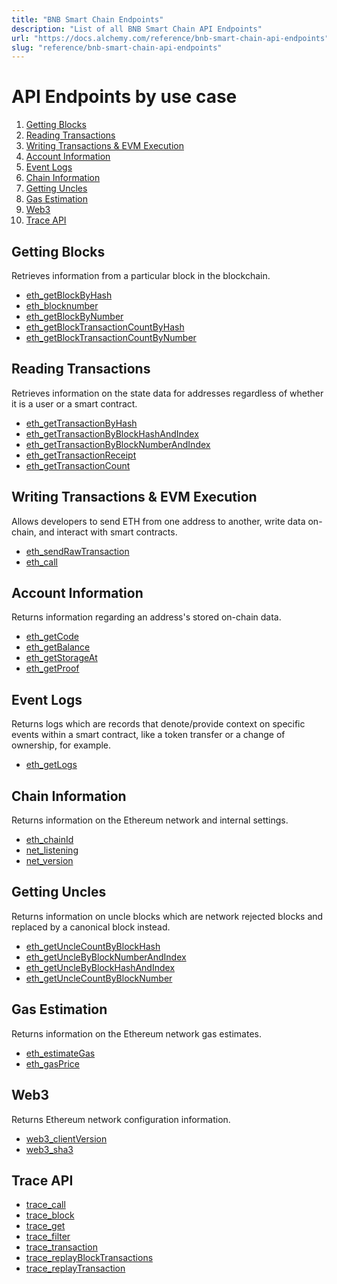 ```yaml
---
title: "BNB Smart Chain Endpoints"
description: "List of all BNB Smart Chain API Endpoints"
url: "https://docs.alchemy.com/reference/bnb-smart-chain-api-endpoints"
slug: "reference/bnb-smart-chain-api-endpoints"
---
```


# API Endpoints by use case

1. [Getting Blocks](#getting-blocks)
2. [Reading Transactions](#reading-transactions)
3. [Writing Transactions & EVM Execution](#writing-transactions--evm-execution)
4. [Account Information](#account-information)
5. [Event Logs](#event-logs)
6. [Chain Information](#chain-information)
7. [Getting Uncles](#getting-uncles)
8. [Gas Estimation](#gas-estimation)
9. [Web3](#web3)
10. [Trace API](#trace-api)

## Getting Blocks

Retrieves information from a particular block in the blockchain.

* [eth\_getBlockByHash](/reference/eth-getblockbyhash-bnb)
* [eth\_blocknumber](/reference/eth-blocknumber-bnb)
* [eth\_getBlockByNumber](/reference/eth-getblockbynumber-bnb)
* [eth\_getBlockTransactionCountByHash](/reference/eth-getblocktransactioncountbyhash-bnb)
* [eth\_getBlockTransactionCountByNumber](/reference/eth-getblocktransactioncountbynumber-bnb)

## Reading Transactions

Retrieves information on the state data for addresses regardless of whether it is a user or a smart contract.

* [eth\_getTransactionByHash](/reference/eth-gettransactionbyhash-bnb)
* [eth\_getTransactionByBlockHashAndIndex](/reference/eth-gettransactionbyblockhashandindex-bnb)
* [eth\_getTransactionByBlockNumberAndIndex](/reference/eth-gettransactionbyblocknumberandindex-bnb)
* [eth\_getTransactionReceipt](/reference/eth-gettransactionreceipt-bnb)
* [eth\_getTransactionCount](/reference/eth-gettransactioncount-bnb)

## Writing Transactions & EVM Execution

Allows developers to send ETH from one address to another, write data on-chain, and interact with smart contracts.

* [eth\_sendRawTransaction](/reference/eth-sendrawtransaction-bnb)
* [eth\_call](/reference/eth-call-bnb)

## Account Information

Returns information regarding an address's stored on-chain data.

* [eth\_getCode](/reference/eth-getcode-bnb)
* [eth\_getBalance](/reference/eth-getbalance-bnb)
* [eth\_getStorageAt](/reference/eth-getstorageat-bnb)
* [eth\_getProof](/reference/eth-getproof-bnb)

## Event Logs

Returns logs which are records that denote/provide context on specific events within a smart contract, like a token transfer or a change of ownership, for example.

* [eth\_getLogs](/reference/eth-getlogs-bnb)

## Chain Information

Returns information on the Ethereum network and internal settings.

* [eth\_chainId](/reference/eth-chainid-bnb)
* [net\_listening](/reference/net-listening-bnb)
* [net\_version](/reference/net-version-bnb)

## Getting Uncles

Returns information on uncle blocks which are network rejected blocks and replaced by a canonical block instead.

* [eth\_getUncleCountByBlockHash](/reference/eth-getunclecountbyblockhash-bnb)
* [eth\_getUncleByBlockNumberAndIndex](/reference/eth-getunclebyblocknumberandindex-bnb)
* [eth\_getUncleByBlockHashAndIndex](/reference/eth-getunclebyblockhashandindex-bnb)
* [eth\_getUncleCountByBlockNumber](/reference/eth-getunclecountbyblocknumber-bnb)

## Gas Estimation

Returns information on the Ethereum network gas estimates.

* [eth\_estimateGas](/reference/eth-estimategas-bnb)
* [eth\_gasPrice](/reference/eth-gasprice-bnb)

## Web3

Returns Ethereum network configuration information.

* [web3\_clientVersion](/reference/web3-clientversion-bnb)
* [web3\_sha3](/reference/web3-sha3-bnb)

## Trace API

* [trace\_call](/reference/trace-call)
* [trace\_block](/reference/trace-block)
* [trace\_get](/reference/trace-get)
* [trace\_filter](/reference/trace-filter)
* [trace\_transaction](/reference/trace-transaction)
* [trace\_replayBlockTransactions](/reference/trace-replayblocktransactions)
* [trace\_replayTransaction](/reference/trace-replaytransaction)
